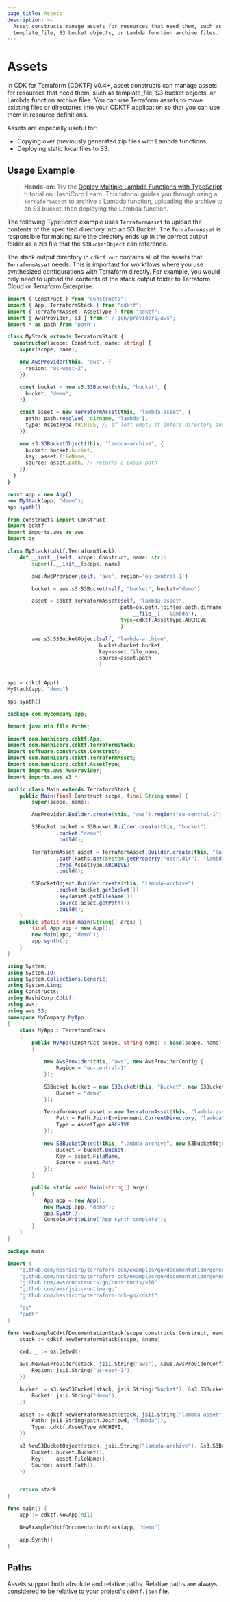 ```yaml
---
page_title: Assets
description: >-
  Asset constructs manage assets for resources that need them, such as
  template_file, S3 bucket objects, or Lambda function archive files.
---
```


# Assets

In CDK for Terraform (CDKTF) v0.4+, asset constructs can manage assets for resources that need them, such as template_file, S3 bucket objects, or Lambda function archive files. You can use Terraform assets to move existing files or directories into your CDKTF application so that you can use them in resource definitions.

Assets are especially useful for:

- Copying over previously generated zip files with Lambda functions.
- Deploying static local files to S3.

## Usage Example

> **Hands-on:** Try the [Deploy Multiple Lambda Functions with TypeScript](https://learn.hashicorp.com/tutorials/terraform/cdktf-assets-stacks-lambda?in=terraform/cdktf) tutorial on HashiCorp Learn. This tutorial guides you through using a `TerraformAsset` to archive a Lambda function, uploading the archive to an S3 bucket, then deploying the Lambda function.

The following TypeScript example uses `TerraformAsset` to upload the contents of the specified directory into an S3 Bucket. The `TerraformAsset` is responsible for making sure the directory ends up in the correct output folder as a zip file that the `S3BucketObject` can reference.

The stack output directory in `cdktf.out` contains all of the assets that `TerraformAsset` needs. This is important for workflows where you use synthesized configurations with Terraform directly. For example, you would only need to upload the contents of the stack output folder to Terraform Cloud or Terraform Enterprise.

<!-- #NEXT_CODE_BLOCK_SOURCE:ts examples/typescript/documentation#assets -->
<!-- #NEXT_CODE_BLOCK_SOURCE:python examples/python/documentation#assets -->
<!-- #NEXT_CODE_BLOCK_SOURCE:java examples/java/documentation#assets -->
<!-- #NEXT_CODE_BLOCK_SOURCE:csharp examples/csharp/documentation#assets -->
<!-- #NEXT_CODE_BLOCK_SOURCE:go examples/go/documentation#assets -->

<CodeTabs>

```ts
import { Construct } from "constructs";
import { App, TerraformStack } from "cdktf";
import { TerraformAsset, AssetType } from "cdktf";
import { AwsProvider, s3 } from "./.gen/providers/aws";
import * as path from "path";

class MyStack extends TerraformStack {
  constructor(scope: Construct, name: string) {
    super(scope, name);

    new AwsProvider(this, "aws", {
      region: "us-west-2",
    });

    const bucket = new s3.S3Bucket(this, "bucket", {
      bucket: "demo",
    });

    const asset = new TerraformAsset(this, "lambda-asset", {
      path: path.resolve(__dirname, "lambda"),
      type: AssetType.ARCHIVE, // if left empty it infers directory and file
    });

    new s3.S3BucketObject(this, "lambda-archive", {
      bucket: bucket.bucket,
      key: asset.fileName,
      source: asset.path, // returns a posix path
    });
  }
}

const app = new App();
new MyStack(app, "demo");
app.synth();
```

```python
from constructs import Construct
import cdktf
import imports.aws as aws
import os

class MyStack(cdktf.TerraformStack):
    def __init__(self, scope: Construct, name: str):
        super().__init__(scope, name)

        aws.AwsProvider(self, 'aws', region='eu-central-1')

        bucket = aws.s3.S3Bucket(self, "bucket", bucket="demo")

        asset = cdktf.TerraformAsset(self, "lambda-asset",
                                     path=os.path.join(os.path.dirname(
                                         __file__), 'lambda'),
                                     type=cdktf.AssetType.ARCHIVE
                                     )

        aws.s3.S3BucketObject(self, "lambda-archive",
                              bucket=bucket.bucket,
                              key=asset.file_name,
                              source=asset.path
                              )


app = cdktf.App()
MyStack(app, "demo")

app.synth()
```

```java
package com.mycompany.app;

import java.nio.file.Paths;

import com.hashicorp.cdktf.App;
import com.hashicorp.cdktf.TerraformStack;
import software.constructs.Construct;
import com.hashicorp.cdktf.TerraformAsset;
import com.hashicorp.cdktf.AssetType;
import imports.aws.AwsProvider;
import imports.aws.s3.*;

public class Main extends TerraformStack {
    public Main(final Construct scope, final String name) {
        super(scope, name);

        AwsProvider.Builder.create(this, "aws").region("eu-central-1").build();

        S3Bucket bucket = S3Bucket.Builder.create(this, "bucket")
                .bucket("demo")
                .build();

        TerraformAsset asset = TerraformAsset.Builder.create(this, "lambda-asset")
                .path(Paths.get(System.getProperty("user.dir"), "lambda").toString())
                .type(AssetType.ARCHIVE)
                .build();

        S3BucketObject.Builder.create(this, "lambda-archive")
                .bucket(bucket.getBucket())
                .key(asset.getFileName())
                .source(asset.getPath())
                .build();
    }
    public static void main(String[] args) {
        final App app = new App();
        new Main(app, "demo");
        app.synth();
    }
}
```

```csharp
using System;
using System.IO;
using System.Collections.Generic;
using System.Linq;
using Constructs;
using HashiCorp.Cdktf;
using aws;
using aws.S3;
namespace MyCompany.MyApp
{
    class MyApp : TerraformStack
    {
        public MyApp(Construct scope, string name) : base(scope, name)
        {

            new AwsProvider(this, "aws", new AwsProviderConfig {
                Region = "eu-central-1"
            });

            S3Bucket bucket = new S3Bucket(this, "bucket", new S3BucketConfig {
                Bucket = "demo"
            });

            TerraformAsset asset = new TerraformAsset(this, "lambda-asset", new TerraformAssetConfig {
                Path = Path.Join(Environment.CurrentDirectory, "lambda"),
                Type = AssetType.ARCHIVE
            });

            new S3BucketObject(this, "lambda-archive", new S3BucketObjectConfig {
                Bucket = bucket.Bucket,
                Key = asset.FileName,
                Source = asset.Path
            });
        }

        public static void Main(string[] args)
        {
            App app = new App();
            new MyApp(app, "demo");
            app.Synth();
            Console.WriteLine("App synth complete");
        }
    }
}
```

```go
package main

import (
	"github.com/hashicorp/terraform-cdk/examples/go/documentation/generated/hashicorp/aws"
	"github.com/hashicorp/terraform-cdk/examples/go/documentation/generated/hashicorp/aws/s3"
	"github.com/aws/constructs-go/constructs/v10"
	"github.com/aws/jsii-runtime-go"
	"github.com/hashicorp/terraform-cdk-go/cdktf"

	"os"
	"path"
)

func NewExampleCdktfDocumentationStack(scope constructs.Construct, name string) cdktf.TerraformStack {
	stack := cdktf.NewTerraformStack(scope, &name)

	cwd, _ := os.Getwd()

	aws.NewAwsProvider(stack, jsii.String("aws"), &aws.AwsProviderConfig{
		Region: jsii.String("us-east-1"),
	})

	bucket := s3.NewS3Bucket(stack, jsii.String("bucket"), &s3.S3BucketConfig{
		Bucket: jsii.String("demo"),
	})

	asset := cdktf.NewTerraformAsset(stack, jsii.String("lambda-asset"), &cdktf.TerraformAssetConfig{
		Path: jsii.String(path.Join(cwd, "lambda")),
		Type: cdktf.AssetType_ARCHIVE,
	})

	s3.NewS3BucketObject(stack, jsii.String("lambda-archive"), &s3.S3BucketObjectConfig{
		Bucket: bucket.Bucket(),
		Key:    asset.FileName(),
		Source: asset.Path(),
	})


	return stack
}

func main() {
	app := cdktf.NewApp(nil)

	NewExampleCdktfDocumentationStack(app, "demo")

	app.Synth()
}

```

</CodeTabs>

## Paths

Assets support both absolute and relative paths. Relative paths are always considered to be relative to your project's `cdktf.json` file.
